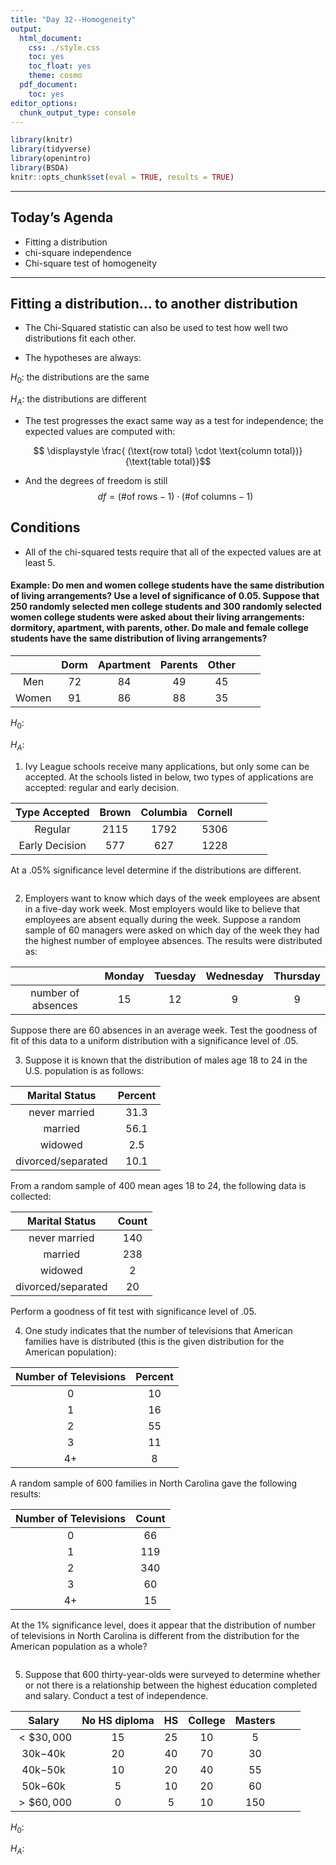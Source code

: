 ```yaml
---
title: "Day 32--Homogeneity"
output:
  html_document:
    css: ./style.css
    toc: yes
    toc_float: yes
    theme: cosmo
  pdf_document:
    toc: yes
editor_options:
  chunk_output_type: console
---
```

  
```r
library(knitr)
library(tidyverse)
library(openintro)
library(BSDA)
knitr::opts_chunk$set(eval = TRUE, results = TRUE)
```

---
  
## Today's Agenda
- Fitting a distribution
- chi-square independence
- Chi-square test of homogeneity

---

## Fitting a distribution... to another distribution

- The Chi-Squared statistic can also be used to test how well two distributions fit each other.

- The hypotheses are always:

$H_0$: the distributions are the same 

$H_A$: the distributions are different

+ The test progresses the exact same way as a test for independence; the expected values are computed with:

$$ \displaystyle  \frac{ (\text{row total} \cdot \text{column total})}{\text{table total}}$$

+ And the degrees of freedom is still 
$$df = (\# \text{of rows} - 1) \cdot (\# \text{of columns} - 1)$$

## Conditions 

+ All of the chi-squared tests require that all of the expected values are at least $5$.


#### Example: Do men and women college students have the same distribution of living arrangements? Use a level of significance of $0.05$. Suppose that $250$ randomly selected men college students and $300$ randomly selected women college students were asked about their living arrangements: dormitory, apartment, with parents, other. Do male and female college students have the same distribution of living arrangements?

|  | Dorm | Apartment | Parents | Other |
|:--:|:--:|:--:|:--:|:--:|:--:|:--:|
| Men | $72$ | $84$ | $49$ | $45$ |
| Women | $91$ | $86$ | $88$ | $35$ |

$H_0:$

$H_A:$




1. Ivy League schools receive many applications, but only some can be accepted. At the schools listed in below, two types of applications are accepted: regular and early decision.

| Type Accepted | Brown | Columbia | Cornell |
|:--:|:--:|:--:|:--:|:--:|:--:|:--:|
| Regular | $2115$ | $1792$ | $5306$ |
| Early Decision | $577$ | $627$ | $1228$ | 

At a $.05 \%$ significance level determine if the distributions are different.

```r

```


2. Employers want to know which days of the week employees are absent in a five-day work week. Most employers would like to believe that employees are absent equally during the week. Suppose a random sample of $60$ managers were asked on which day of the week they had the highest number of employee absences. The results were distributed as:

|  | Monday | Tuesday | Wednesday | Thursday | Friday | Total |  
|:--:|:--:|:--:|:--:|:--:|
| number of absences | 15 | 12 | 9 | 9 | 15 | 60 |

Suppose there are $60$ absences in an average week. Test the goodness of fit of this data to a uniform distribution with a significance level of $.05$.

3. Suppose it is known that the distribution of males age $18$ to $24$ in the U.S. population is as follows:

| Marital Status | Percent | 
|:--:|:--:|
| never married | $31.3$ |
| married | $56.1$ | 
| widowed | $2.5$ |
|divorced/separated | $10.1$ | 

From a random sample of $400$ mean ages $18$ to $24$, the following data is collected:

| Marital Status | Count | 
|:--:|:--:|
| never married | $140$ |
| married | $238$ | 
| widowed | $2$ |
|divorced/separated | $20$ | 

Perform a goodness of fit test with significance level of $.05$.

4. One study indicates that the number of televisions that American families have is distributed (this is the given distribution for the American population):

| Number of Televisions | Percent | 
|:--:|:--:|
| $0$ | $10$ |
| $1$ | $16$ | 
| $2$ | $55$ |
| $3$ | $11$ | 
| $4+$ | $8$ | 

A random sample of 600 families in North Carolina gave the following results:

| Number of Televisions | Count | 
|:--:|:--:|
| $0$ | $66$ |
| $1$ | $119$ | 
| $2$ | $340$ |
| $3$ | $60$ | 
| $4+$ | $15$ |

At the $1 \%$ significance level, does it appear that the distribution of number of televisions in North Carolina is different from the distribution for the American population as a whole?

```r

```

5. Suppose that $600$ thirty-year-olds were surveyed to determine whether or not there is a relationship between the highest education completed and salary. Conduct a test of independence. 

| Salary | No HS diploma | HS | College | Masters |
|:--:|:--:|:--:|:--:|:--:|:--:|:--:|
| $< \$30,000$ | $15$ | $25$ | $10$ | $5$ |
| $30$k$-40$k | $20$ | $40$ | $70$ | $30$ |
| $40$k$-50$k | $10$ | $20$ | $40$ | $55$ | 
| $50$k$-60$k | $5$ | $10$ | $20$ | $60$ |
| $> \$60,000$ | $0$ | $5$ | $10$ | $150$ |

$H_0:$  

$H_A:$

```r

```
